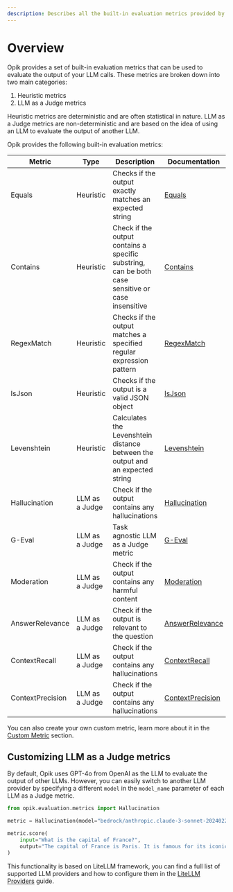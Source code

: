 ```yaml
---
description: Describes all the built-in evaluation metrics provided by Opik
---
```


# Overview

Opik provides a set of built-in evaluation metrics that can be used to evaluate the output of your LLM calls. These metrics are broken down into two main categories:

1. Heuristic metrics
2. LLM as a Judge metrics

Heuristic metrics are deterministic and are often statistical in nature. LLM as a Judge metrics are non-deterministic and are based on the idea of using an LLM to evaluate the output of another LLM.

Opik provides the following built-in evaluation metrics:

| Metric           | Type           | Description                                                                                       | Documentation                                                         |
| ---------------- | -------------- | ------------------------------------------------------------------------------------------------- | --------------------------------------------------------------------- |
| Equals           | Heuristic      | Checks if the output exactly matches an expected string                                           | [Equals](/evaluation/metrics/heuristic_metrics#equals)                |
| Contains         | Heuristic      | Check if the output contains a specific substring, can be both case sensitive or case insensitive | [Contains](/evaluation/metrics/heuristic_metrics#contains)            |
| RegexMatch       | Heuristic      | Checks if the output matches a specified regular expression pattern                               | [RegexMatch](/evaluation/metrics/heuristic_metrics#regexmatch)        |
| IsJson           | Heuristic      | Checks if the output is a valid JSON object                                                       | [IsJson](/evaluation/metrics/heuristic_metrics#isjson)                |
| Levenshtein      | Heuristic      | Calculates the Levenshtein distance between the output and an expected string                     | [Levenshtein](/evaluation/metrics/heuristic_metrics#levenshteinratio) |
| Hallucination    | LLM as a Judge | Check if the output contains any hallucinations                                                   | [Hallucination](/evaluation/metrics/hallucination)                    |
| G-Eval           | LLM as a Judge | Task agnostic LLM as a Judge metric                                                               | [G-Eval](/evaluation/metrics/g_eval)                                  |
| Moderation       | LLM as a Judge | Check if the output contains any harmful content                                                  | [Moderation](/evaluation/metrics/moderation)                          |
| AnswerRelevance  | LLM as a Judge | Check if the output is relevant to the question                                                   | [AnswerRelevance](/evaluation/metrics/answer_relevance)               |
| ContextRecall    | LLM as a Judge | Check if the output contains any hallucinations                                                   | [ContextRecall](/evaluation/metrics/context_recall)                   |
| ContextPrecision | LLM as a Judge | Check if the output contains any hallucinations                                                   | [ContextPrecision](/evaluation/metrics/context_precision)             |

You can also create your own custom metric, learn more about it in the [Custom Metric](/evaluation/metrics/custom_metric) section.

## Customizing LLM as a Judge metrics

By default, Opik uses GPT-4o from OpenAI as the LLM to evaluate the output of other LLMs. However, you can easily switch to another LLM provider by specifying a different `model` in the `model_name` parameter of each LLM as a Judge metric.

```python {pytest_codeblocks_skip=true}
from opik.evaluation.metrics import Hallucination

metric = Hallucination(model="bedrock/anthropic.claude-3-sonnet-20240229-v1:0")

metric.score(
    input="What is the capital of France?",
    output="The capital of France is Paris. It is famous for its iconic Eiffel Tower and rich cultural heritage.",
)
```

This functionality is based on LiteLLM framework, you can find a full list of supported LLM providers and how to configure them in the [LiteLLM Providers](https://docs.litellm.ai/docs/providers) guide.
